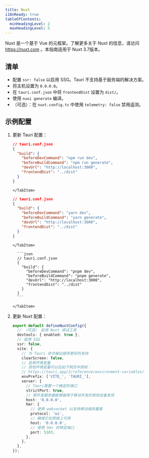 ```yaml
---
title: Nuxt
i18nReady: true
tableOfContents:
  minHeadingLevel: 2
  maxHeadingLevel: 5
---
```



Nuxt 是一个基于 Vue 的元框架。了解更多关于 Nuxt 的信息，请访问 https://nuxt.com 。本指南适用于 Nuxt 3.7版本。

## 清单

- 配置 `ssr: false` 以启用 SSG。Tauri 不支持基于服务端的解决方案。
- 将主机设置为 `0.0.0.0`。
- 在 `tauri.conf.json` 中将 `frontendDist` 设置为 `dist/`。
- 使用 `nuxi generate` 编译。
- （可选）：在 `nuxt.config.ts` 中使用 `telemetry: false` 禁用遥测。

## 示例配置

<Steps>

1.  更新 Tauri 配置：

    <Tabs>
    <TabItem label="npm">

    ```json
    // tauri.conf.json
    {
      "build": {
        "beforeDevCommand": "npm run dev",
        "beforeBuildCommand": "npm run generate",
        "devUrl": "http://localhost:3000",
        "frontendDist": "../dist"
      }
    }
    ```

        </TabItem>

    <TabItem label="yarn">

    ```json
    // tauri.conf.json
    {
      "build": {
        "beforeDevCommand": "yarn dev",
        "beforeBuildCommand": "yarn generate",
        "devUrl": "http://localhost:3000",
        "frontendDist": "../dist"
      }
    }
    ```

        </TabItem>

    <TabItem label="pnpm">

          ```json
          // tauri.conf.json
          {
            "build": {
              "beforeDevCommand": "pnpm dev",
              "beforeBuildCommand": "pnpm generate",
              "devUrl": "http://localhost:3000",
              "frontendDist": "../dist"
            }
          }
          ```

        </TabItem>

    </Tabs>

2.  更新 Nuxt 配置：

    ```ts
    export default defineNuxtConfig({
      // （可选） 启用 Nuxt 调试工具
      devtools: { enabled: true },
      // 启用 SSG
      ssr: false,
      vite: {
        // 为 Tauri 命令输出提供更好的支持
        clearScreen: false,
        // 启用环境变量
        // 其他环境变量可以在如下网页中获知：
        // https://tauri.app/2/reference/environment-variables/
        envPrefix: ['VITE_', 'TAURI_'],
        server: {
          // Tauri需要一个确定的端口
          strictPort: true,
          // 使开发服务器能够被用于移动开发的其他设备发现
          host: '0.0.0.0',
          hmr: {
            // 使用 websocket 以支持移动端热重载
            protocol: 'ws',
            // 确保它在网络上可用
            host: '0.0.0.0',
            // 使用 hmr 的特定端口
            port: 5183,
          },
        },
      },
    });
    ```

</Steps>
